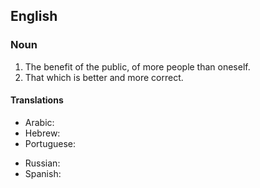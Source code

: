 ==English==

===Noun===
{{en-noun|?}}

# The benefit of the public, of more people than oneself.
# That which is better and more correct.

====Translations====
{{trans-top|benefit of the public}}
* Arabic: {{t|ar|الصَّالِح}}
* Hebrew: {{t|he|טובת הכלל}}
* Portuguese: {{t|pt|bem maior|m}}
{{trans-mid}}
* Russian: {{t|ru|высшее благо|n}}
* Spanish: {{t|es|bien común|m}}
{{trans-bottom}}